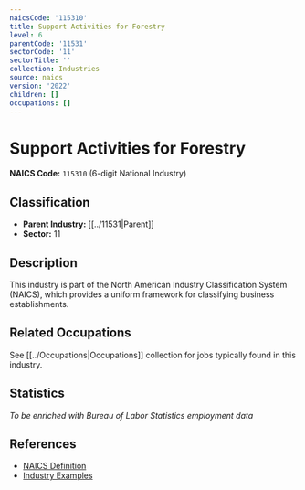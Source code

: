 ```yaml
---
naicsCode: '115310'
title: Support Activities for Forestry
level: 6
parentCode: '11531'
sectorCode: '11'
sectorTitle: ''
collection: Industries
source: naics
version: '2022'
children: []
occupations: []
---
```

# Support Activities for Forestry

**NAICS Code:** `115310` (6-digit National Industry)

## Classification

- **Parent Industry:** [[../11531|Parent]]
- **Sector:** 11

## Description

This industry is part of the North American Industry Classification System (NAICS), which provides a uniform framework for classifying business establishments.

## Related Occupations

See [[../Occupations|Occupations]] collection for jobs typically found in this industry.

## Statistics

*To be enriched with Bureau of Labor Statistics employment data*

## References

- [NAICS Definition](https://www.census.gov/naics/)
- [Industry Examples](https://www.census.gov/naics/2022NAICS/)
